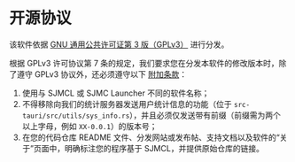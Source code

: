 # 开源协议

该软件依据 [GNU 通用公共许可证第 3 版（GPLv3）](https://github.com/UNIkeEN/SJMCL/blob/main/LICENSE) 进行分发。

根据 GPLv3 许可协议第 7 条的规定，我们要求您在分发本软件的修改版本时，除了遵守 GPLv3 协议外，还必须遵守以下 [附加条款](https://github.com/UNIkeEN/SJMCL/blob/main/LICENSE.EXTRA)：

1. 使用与 SJMCL 或 SJMC Launcher 不同的软件名称；
2. 不得移除向我们的统计服务器发送用户统计信息的功能（位于 `src-tauri/src/utils/sys_info.rs`），并且必须仅发送带有前缀（前缀需为两个以上字母，例如 `XX-0.0.1`）的版本号；
3. 在您的代码仓库 README 文件、分发网站或发布帖、支持文档以及软件的“关于”页面中，明确标注您的程序基于 SJMCL，并提供原始仓库的链接。
